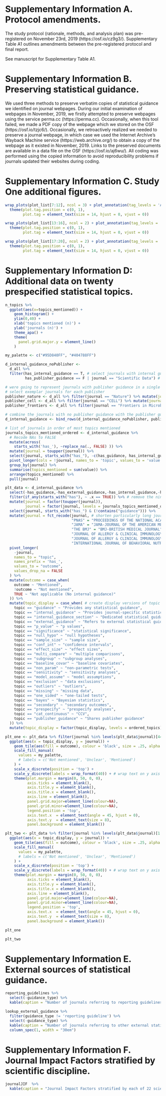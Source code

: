 # Supplementary Information A. Protocol amendments.
The study protocol (rationale, methods, and analysis plan) was pre-registered on November 23rd, 2019 (https://osf.io/cz9g3/). Supplementary Table A1 outlines amendments between the pre-registered protocol and final report.

See manuscript for Supplementary Table A1.

# Supplementary Information B. Preserving statistical guidance.
We used three methods to preserve verbatim copies of statistical guidance we identified on journal webpages. During our initial examination of webpages in November, 2019, we firstly attempted to preserve webpages using the service perma.cc (https://perma.cc). Occasionally, when this tool failed, we made a PDF copy of the webpage which we stored on the OSF (https://osf.io/tzjc6/). Occasionally, we retroactively realized we needed to preserve a journal webpage, in which case we used the Internet Archive’s Wayback Machine service (https://web.archive.org/) to obtain a copy of the webpage as it existed in November, 2019. Links to the preserved documents are available in a data file on the OSF (https://osf.io/aj6wu/). All coding was performed using the copied information to avoid reproducibility problems if journals updated their websites during coding. 


# Supplementary Information C. Study One additional figures.

```r
wrap_plots(plot_list[7:12], ncol = 3) + plot_annotation(tag_levels = 'A') &
  theme(plot.tag.position = c(0, 1),
        plot.tag = element_text(size = 14, hjust = 0, vjust = 0))
```

```r
wrap_plots(plot_list[13:16], ncol = 2) + plot_annotation(tag_levels = 'A') &
  theme(plot.tag.position = c(0, 1),
        plot.tag = element_text(size = 14, hjust = 0, vjust = 0))
```

```r
wrap_plots(plot_list[17:20], ncol = 2) + plot_annotation(tag_levels = 'A') &
  theme(plot.tag.position = c(0, 1),
        plot.tag = element_text(size = 14, hjust = 0, vjust = 0))
```

# Supplementary Information D: Additional data on twenty prespecified statistical topics.

```r
n_topics %>%
  ggplot(aes(x=topics_mentioned)) +
    geom_histogram() +
    ylim(0,40) +
    xlab('topics mentioned (n)') +
    ylab('journals (n)') +
    theme_apa() +
    theme(
      panel.grid.major.y = element_line()
    )
```

```r
my_palette <- c("#95D840FF", "#404788FF")

d_internal_guidance_noPublisher <-
  d_all %>%
  filter(has_internal_guidance == T, # select journals with internal guidance
         has_publisher_guidance == F | journal == "Scientific Data") # remove journals with shared publisher guidance except for Scientific Data (which shared guidance and its own guidance)

# were going to represent journals with publisher guidance in a single row per publisher. 
# select exemplar journals for each publisher
publisher_nature <- d_all %>% filter(journal == "Nature") %>% mutate(journal = paste0("Nature journals"," (n=", publisher_nature_n,')'))
publisher_cell <- d_all %>% filter(journal == "CELL") %>% mutate(journal = paste0("Cell journals"," (n=", publisher_cell_n,')'))
publisher_frontiers <- d_all %>% filter(journal == "Frontiers in Microbiology") %>% mutate(journal = paste0("Frontiers journals"," (n=", publisher_frontiers_n,')'))

# combine the journals with no publisher guidance with the publisher guidance rows
d_internal_guidance <- bind_rows(d_internal_guidance_noPublisher, publisher_nature, publisher_cell, publisher_frontiers)

# list of journals in order of most topics mentioned
journals_topics_mentioned_ordered <- d_internal_guidance %>%
  # Recode NAs to FALSE
  mutate(across(
    starts_with('has_'), ~replace_na(., FALSE) )) %>% 
  mutate(journal = toupper(journal)) %>%
  select(journal, starts_with("has_"), -c(has_guidance, has_internal_guidance, has_internal_guidance_section, has_external_guidance, has_publisher_guidance)) %>%
  pivot_longer(cols = !journal, names_to = 'topic', values_to = 'value') %>%
  group_by(journal) %>%
  summarise(topics_mentioned = sum(value)) %>%
  arrange(topics_mentioned) %>%
  pull(journal)

plt_data <- d_internal_guidance %>%
  select(-has_guidance,-has_external_guidance,-has_internal_guidance,-has_internal_guidance_section,-has_publisher_guidance) %>%
  filter(if_any(starts_with("has"), ~ .x == TRUE)) %>% # remove the nine journals that had no guidance on any of the 20 topics
  mutate(journal = factor(toupper(journal)),
         journal = factor(journal, levels = journals_topics_mentioned_ordered)) %>% # order journals by n topics mentioned
  select(journal, starts_with("has_") & (!contains("guidance"))) %>%
  mutate(journal = fct_recode(journal, # shorten particularly long journal names well know by abbreviation
                              "PNAS" = "PROCEEDINGS OF THE NATIONAL ACADEMY OF SCIENCES OF THE UNITED STATES OF AMERICA",
                              "JAMA" = "JAMA-JOURNAL OF THE AMERICAN MEDICAL ASSOCIATION",
                              "THE BMJ" = "BMJ-BRITISH MEDICAL JOURNAL",
                              "JOURNAL OF ALLERGY & CLINICAL IMMUNOLOGY" = "JOURNAL OF ALLERGY AND CLINICAL IMMUNOLOGY",
                              "JOURNAL OF ALLERGY & CLINICAL IMMUNOLOGY-IN PRACTICE" = "JOURNAL OF ALLERGY AND CLINICAL IMMUNOLOGY-IN PRACTICE",
                              "INTERNATIONAL JOURNAL OF BEHAVIORAL NUTRITION & PHYSICAL ACTIVITY" = "INTERNATIONAL JOURNAL OF BEHAVIORAL NUTRITION AND PHYSICAL ACTIVITY")) %>% 
  pivot_longer(
    -journal,
    names_to = "topic",
    names_prefix = 'has_',
    values_to = "outcome",
    values_drop_na = FALSE
  ) %>%
  mutate(outcome = case_when(
    outcome ~ "Mentioned",
    !outcome ~ "Not mentioned",
    TRUE ~ "Not applicable (No internal guidance)"
  )) %>%
  mutate(topic_display = case_when( # create display versions of topic names
    topic == "guidance" ~ "Provides any statistical guidance",
    topic == "internal_guidance" ~ "Provides journal-specific statistical guidance",
    topic == "internal_guidance_section" ~ "Dedicated statistical guidance section",
    topic == "external_guidance" ~ "Refers to external statistical guidance",
    topic == "p_value" ~ "p values",
    topic == "significance" ~ "statistical significance",
    topic == "null_hypo" ~ "null hypotheses",
    topic == "sample_size" ~ "sample size",
    topic == "conf_int" ~ "confidence intervals",
    topic == "effect_size" ~ "effect sizes",
    topic == "multi_compare" ~ "multiple comparisons",
    topic == "subgroup" ~ "subgroup analyses",
    topic == "baseline_covar" ~ "baseline covariates",
    topic == "non_param" ~ "non-parametric tests",
    topic == "sensitivity" ~ "sensitivity analyses",
    topic == "model_assume" ~ "model assumptions",
    topic == "exclusion" ~ "data exclusions",
    topic == "outliers" ~ "outliers",
    topic == "missing" ~ "missing data",
    topic == "one_sided" ~ "one-tailed tests",
    topic == "bayes" ~ "Bayesian statistics",
    topic == "secondary" ~ "secondary outcomes",
    topic == "prespecify" ~ "prespecify analyses",
    topic == "cat_continuous" ~ "CCV",
    topic == "publisher_guidance" ~ "Shares publisher guidance"
  )) %>%
  mutate(topic_display = factor(topic_display, levels = ordered_topics)) # order topics by n topics mentioned

plt_one <- plt_data %>% filter(journal %in% levels(plt_data$journal)[44:86]) %>% # plot first half
  ggplot(aes(x = topic_display, y = journal)) +
    geom_tile(aes(fill = outcome), colour = 'black', size = .25, alpha = .6) +
    scale_fill_manual(
      values = my_palette,
      # labels = c('Not mentioned', 'Unclear', 'Mentioned')
    ) +
    scale_x_discrete(position = 'top') +
    scale_y_discrete(labels = wrap_format(40)) + # wrap text on y axis
    theme(plot.margin = margin(0, 50, 0, 0),
          axis.ticks = element_blank(),
          axis.title.y = element_blank(),
          axis.title.x = element_blank(),
          axis.line = element_blank(),
          panel.grid.major=element_line(colour=NA),
          panel.grid.minor=element_line(colour=NA),
          legend.position = 'top',
          axis.text.x  = element_text(angle = 45, hjust = 0),
          axis.text.y  = element_text(size = 8),
          panel.background = element_blank())

plt_two <- plt_data %>% filter(journal %in% levels(plt_data$journal)[1:43]) %>% # plot second half
  ggplot(aes(x = topic_display, y = journal)) +
    geom_tile(aes(fill = outcome), colour = 'black', size = .25, alpha = .6) +
    scale_fill_manual(
      values = my_palette,
      # labels = c('Not mentioned', 'Unclear', 'Mentioned')
    ) +
    scale_x_discrete(position = 'top') +
    scale_y_discrete(labels = wrap_format(40)) + # wrap text on y axis
    theme(plot.margin = margin(0, 50, 0, 0),
          axis.ticks = element_blank(),
          axis.title.y = element_blank(),
          axis.title.x = element_blank(),
          axis.line = element_blank(),
          panel.grid.major=element_line(colour=NA),
          panel.grid.minor=element_line(colour=NA),
          legend.position = 'top',
          axis.text.x  = element_text(angle = 45, hjust = 0),
          axis.text.y  = element_text(size = 8),
          panel.background = element_blank())
```

```r
plt_one
```

```r
plt_two
```

# Supplementary Information E. External sources of statistical guidance.

```r
reporting_guidelines %>%
  select(-guidance_type) %>%
  kable(caption = "Number of journals referring to reporting guidelines.", booktabs = T, longtable = T)
```

```r
lookup_external_guidance %>% 
  filter(guidance_type != 'reporting guideline') %>%
  select(-guidance_type) %>%
  kable(caption = "Number of journals referring to other external statistical guidance.", booktabs = T, longtable = T) %>%
  column_spec(1, width = "30em")
```

# Supplementary Information F. Journal Impact Factors stratified by scientific discipline.

```r
journalJIF  %>%
  kable(caption = "Journal Impact Factors stratified by each of 22 scientific disciplines")
```